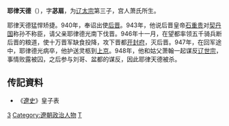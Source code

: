 '''耶律天德'''（{{bd|？||948年||catIdx=Yelu耶律}}），字'''苾扇'''，为[[辽太宗|辽太宗]]第三子，宫人萧氏所生。

耶律天德猛悍矫捷。940年，奉诏出使[[后晋|后晋]]。943年，他说后晋皇帝[[石重贵|石重贵]]对[[契丹国|契丹国]]称孙不称臣，请父亲耶律德光南下伐晋。946年十一月，在望都率领五千骑兵断后晋的粮道，使十万晋军缺食投降，攻下晋都[[开封府|开封府]]，灭后晋。947年，在回军途中，耶律德光病卒，他护送灵柩到[[上京|上京]]。948年，他和姑父萧翰一起谋反[[辽世宗|辽世宗]]，事情败露被囚，之后参与刘哥、盆都的谋反，因此耶律天德被杀。    
== 传記資料 ==
*《[[遼史|遼史]]》皇子表

{{DEFAULTSORT:Yelu耶律}}
[[Category:辽太宗皇子|3]]
[[Category:遼朝政治人物|Category:遼朝政治人物]]
[[Category:耶律氏|T]]